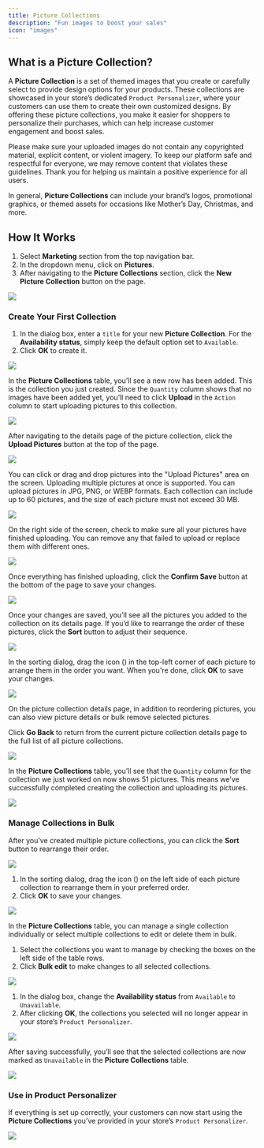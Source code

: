 ```yaml
---
title: Picture Collections
description: "Fun images to boost your sales"
icon: "images"
---
```


## What is a Picture Collection?

A **Picture Collection** is a set of themed images that you create or carefully select to provide design options for your products. These collections are showcased in your store’s dedicated `Product Personalizer`, where your customers can use them to create their own customized designs. By offering these picture collections, you make it easier for shoppers to personalize their purchases, which can help increase customer engagement and boost sales.

<Warning>Please make sure your uploaded images do not contain any copyrighted material, explicit content, or violent imagery. To keep our platform safe and respectful for everyone, we may remove content that violates these guidelines. Thank you for helping us maintain a positive experience for all users.</Warning>

In general, **Picture Collections** can include your brand’s logos, promotional graphics, or themed assets for occasions like Mother’s Day, Christmas, and more.

## How It Works
1. Select **Marketing** section from the top navigation bar.
2. In the dropdown menu, click on **Pictures**.
3. After navigating to the **Picture Collections** section, click the **New Picture Collection** button on the page.
<Frame>
  <img src="/images/marketing/PixPin_2025-05-07_14-19-23.png" />
</Frame>

### Create Your First Collection
1. In the dialog box, enter a `title` for your new **Picture Collection**. For the **Availability status**, simply keep the default option set to `Available`.
2. Click **OK** to create it.
<Frame>
  <img src="/images/marketing/PixPin_2025-05-07_14-20-12.png" />
</Frame>

In the **Picture Collections** table, you’ll see a new row has been added. This is the collection you just created. Since the `Quantity` column shows that no images have been added yet, you’ll need to click **Upload** in the `Action` column to start uploading pictures to this collection.
<Frame>
  <img src="/images/marketing/PixPin_2025-05-07_14-21-28.png" />
</Frame>

After navigating to the details page of the picture collection, click the **Upload Pictures** button at the top of the page.
<Frame>
  <img src="/images/marketing/PixPin_2025-05-07_14-23-13.png" />
</Frame>

You can click or drag and drop pictures into the "Upload Pictures" area on the screen. Uploading multiple pictures at once is supported.
<Warning>You can upload pictures in JPG, PNG, or WEBP formats. Each collection can include up to 60 pictures, and the size of each picture must not exceed 30 MB.</Warning>
<Frame>
  <img src="/images/marketing/PixPin_2025-05-07_14-24-10.png" />
</Frame>

On the right side of the screen, check to make sure all your pictures have finished uploading. You can remove any that failed to upload or replace them with different ones.
<Frame>
  <img src="/images/marketing/PixPin_2025-05-07_14-26-47.png" />
</Frame>

Once everything has finished uploading, click the **Confirm Save** button at the bottom of the page to save your changes.
<Frame>
  <img src="/images/marketing/PixPin_2025-05-07_14-28-19.png" />
</Frame>

Once your changes are saved, you’ll see all the pictures you added to the collection on its details page. If you’d like to rearrange the order of these pictures, click the **Sort** button to adjust their sequence.
<Frame>
  <img src="/images/marketing/PixPin_2025-05-07_14-35-02.png" />
</Frame>

In the sorting dialog, drag the icon (<Icon icon="grip-vertical" iconType="solid" />) in the top-left corner of each picture to arrange them in the order you want. When you're done, click **OK** to save your changes.
<Frame>
  <img src="/images/marketing/PixPin_2025-05-07_14-38-23.png" />
</Frame>

On the picture collection details page, in addition to reordering pictures, you can also view picture details or bulk remove selected pictures.

Click **Go Back** to return from the current picture collection details page to the full list of all picture collections.
<Frame>
  <img src="/images/marketing/PixPin_2025-05-07_14-41-09.png" />
</Frame>

In the **Picture Collections** table, you’ll see that the `Quantity` column for the collection we just worked on now shows 51 pictures. This means we’ve successfully completed creating the collection and uploading its pictures.
<Frame>
  <img src="/images/marketing/PixPin_2025-05-07_14-42-18.png" />
</Frame>

### Manage Collections in Bulk
After you’ve created multiple picture collections, you can click the **Sort** button to rearrange their order.
<Frame>
  <img src="/images/marketing/PixPin_2025-05-07_14-55-35.png" />
</Frame>

1. In the sorting dialog, drag the icon (<Icon icon="grip-vertical" iconType="solid" />) on the left side of each picture collection to rearrange them in your preferred order.
2. Click **OK** to save your changes.
<Frame>
  <img src="/images/marketing/PixPin_2025-05-07_14-57-48.png" />
</Frame>

In the **Picture Collections** table, you can manage a single collection individually or select multiple collections to edit or delete them in bulk.
1. Select the collections you want to manage by checking the boxes on the left side of the table rows.
2. Click **Bulk edit** to make changes to all selected collections.
<Frame>
  <img src="/images/marketing/PixPin_2025-05-07_14-59-14.png" />
</Frame>

1. In the dialog box, change the **Availability status** from `Available` to `Unavailable`.
2. After clicking **OK**, the collections you selected will no longer appear in your store’s `Product Personalizer`.
<Frame>
  <img src="/images/marketing/PixPin_2025-05-07_15-02-07.png" />
</Frame>

After saving successfully, you’ll see that the selected collections are now marked as `Unavailable` in the **Picture Collections** table.
<Frame>
  <img src="/images/marketing/PixPin_2025-05-07_15-02-38.png" />
</Frame>

### Use in Product Personalizer
If everything is set up correctly, your customers can now start using the **Picture Collections** you’ve provided in your store’s `Product Personalizer`.
<Frame>
  <img src="/images/marketing/PixPin_2025-05-07_15-08-19.png" />
</Frame>